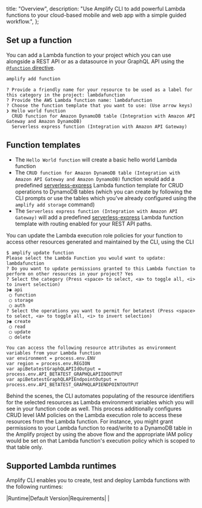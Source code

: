   title: "Overview",
  description: "Use Amplify CLI to add powerful Lambda functions to your cloud-based mobile and web app with a simple guided workflow.",
};



## Set up a function

You can add a Lambda function to your project which you can use alongside a REST API or as a datasource in your GraphQL API using the [`@function` directive](/cli/graphql-transformer/function).

```bash
amplify add function
```

```console
? Provide a friendly name for your resource to be used as a label for this category in the project: lambdafunction
? Provide the AWS Lambda function name: lambdafunction
? Choose the function template that you want to use: (Use arrow keys)
❯ Hello world function
  CRUD function for Amazon DynamoDB table (Integration with Amazon API Gateway and Amazon DynamoDB)
  Serverless express function (Integration with Amazon API Gateway)
```

## Function templates

- The `Hello World function` will create a basic hello world Lambda function
- The `CRUD function for Amazon DynamoDB table (Integration with Amazon API Gateway and Amazon DynamoDB)` function would add a predefined [serverless-express](https://github.com/awslabs/aws-serverless-express) Lambda function template for CRUD operations to DynamoDB tables (which you can create by following the CLI prompts or use the tables which you've already configured using the `amplify add storage` command)
- The `Serverless express function (Integration with Amazon API Gateway)` will add a predefined [serverless-express](https://github.com/awslabs/aws-serverless-express) Lambda function template with routing enabled for your REST API paths.

You can update the Lambda execution role policies for your function to access other resources generated and maintained by the CLI, using the CLI

```console
$ amplify update function
Please select the Lambda Function you would want to update: lambdafunction
? Do you want to update permissions granted to this Lambda function to perform on other resources in your project? Yes
? Select the category (Press <space> to select, <a> to toggle all, <i> to invert selection)
❯◉ api
 ◯ function
 ◯ storage
 ◯ auth
? Select the operations you want to permit for betatest (Press <space> to select, <a> to toggle all, <i> to invert selection)
❯◉ create
 ◯ read
 ◯ update
 ◯ delete

You can access the following resource attributes as environment variables from your Lambda function
var environment = process.env.ENV
var region = process.env.REGION
var apiBetatestGraphQLAPIIdOutput = process.env.API_BETATEST_GRAPHQLAPIIDOUTPUT
var apiBetatestGraphQLAPIEndpointOutput = process.env.API_BETATEST_GRAPHQLAPIENDPOINTOUTPUT
```

Behind the scenes, the CLI automates populating of the resource identifiers for the selected resources as Lambda environment variables which you will see in your function code as well. This process additionally configures CRUD level IAM policies on the Lambda execution role to access these resources from the Lambda function. For instance, you might grant permissions to your Lambda function to read/write to a DynamoDB table in the Amplify project by using the above flow and the appropriate IAM policy would be set on that Lambda function's execution policy which is scoped to that table only.

## Supported Lambda runtimes

Amplify CLI enables you to create, test and deploy Lambda functions with the following runtimes:

|Runtime|Default Version|Requirements|
|